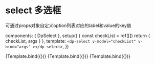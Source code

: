 
<Meta title="DpSelect 选择下拉框" component={DpSelect} argTypes={argTypes}/>

# select 多选框
可通过props对象自定义option列表对应的label和value的key值

  components: { 
    DpSelect
  },
  setup() {
    const checkList = ref([])
    return {
      checkList,
      args
    }
  },
  template: `
    <dp-select v-model="checkList" v-bind="args" ></dp-select>
  `,
})

<Canvas>
  <Story
    name="size: large"
    args={{
      props: props,
      options: options,
      size: 'large',
    }}
  >
  {Template.bind({})}
  </Story>
  <Story
    name="size: default"
    args={{
      props: props,
      options: options,
      size: 'default',
    }}
  >
  {Template.bind({})}
  </Story>
  <Story
    name="size: small"
    args={{
      props: props,
      options: options,
      size: 'small',
    }}
  >
  {Template.bind({})}
  </Story>
</Canvas>

<ArgsTable story="size: large" />